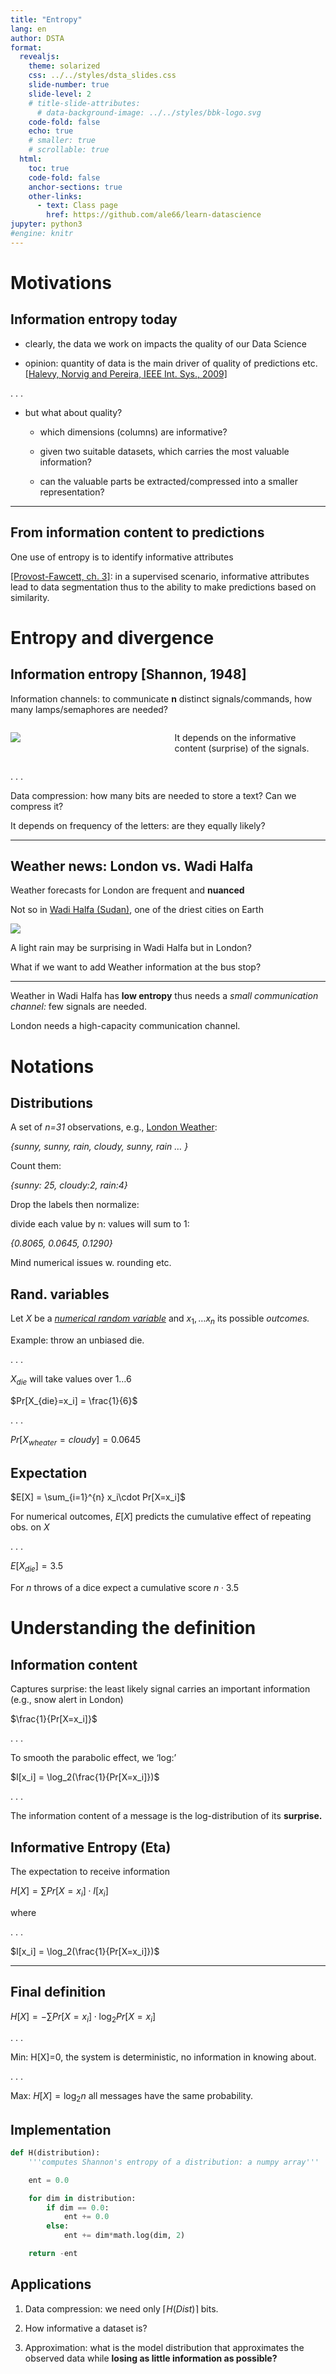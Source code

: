 ```yaml
---
title: "Entropy"
lang: en
author: DSTA 
format:
  revealjs: 
    theme: solarized
    css: ../../styles/dsta_slides.css
    slide-number: true
    slide-level: 2
    # title-slide-attributes:
      # data-background-image: ../../styles/bbk-logo.svg
    code-fold: false
    echo: true
    # smaller: true
    # scrollable: true
  html:
    toc: true
    code-fold: false
    anchor-sections: true
    other-links:
      - text: Class page
        href: https://github.com/ale66/learn-datascience
jupyter: python3
#engine: knitr
---
```


# Motivations

## Information entropy today

- clearly, the data we work on impacts the quality of our Data Science

- opinion: quantity of data is the main driver of quality of predictions etc. [[Halevy, Norvig and Pereira, IEEE Int. Sys., 2009]](https://static.googleusercontent.com/media/research.google.com/en//pubs/archive/35179.pdf)

. . .

- but what about quality? 
  - which dimensions (columns) are informative?
  
  - given two suitable datasets, which carries the most valuable information?
  
  - can the valuable parts be extracted/compressed into a smaller representation? 

-----

## From information content to predictions

One use of entropy is to identify informative attributes 

[[Provost-Fawcett, ch. 3]](https://www.oreilly.com/library/view/data-science-for/9781449374273/ch03.html): 
in a supervised scenario, informative attributes lead to data segmentation thus to the ability to make predictions based on similarity. 

<!-- ------------------- -->
# Entropy and divergence

## Information entropy [Shannon, 1948]

Information channels: to communicate __n__ distinct signals/commands, how many lamps/semaphores are needed?

:::: {.columns}
::: {.column width="50%"}
![](./imgs/railway-lights.jpg)
:::
::: {.column width="50%"}
It depends on the informative content (surprise) of the signals.
:::
::::

. . .

Data compression: how many bits are needed to store a text? Can we compress it?

It depends on frequency of the letters: are they equally likely?


-----

## Weather news: London vs. Wadi Halfa

Weather forecasts for London are frequent and __nuanced__

Not so in [Wadi Halfa (Sudan)](https://en.wikipedia.org/wiki/Wadi_Halfa), one of the driest cities on Earth

![](./imgs/wadi-halfa.jpg)

A light rain may be surprising in Wadi Halfa but in London?

What if we want to add Weather information at the bus stop?

-----

Weather in Wadi Halfa has __low entropy__ thus needs a *small communication channel:* few signals are needed.

London needs a high-capacity communication channel.

# Notations

## Distributions

A set of *n=31* observations, e.g., [London Weather](https://weatherspark.com/h/y/45062/2022/Historical-Weather-during-2022-in-London-United-Kingdom#Figures-ObservedWeather):

*{sunny, sunny, rain, cloudy, sunny, rain ... }*

Count them:

*{sunny: 25, cloudy:2, rain:4}*

Drop the labels then normalize:

divide each value by n: values will sum to 1:

*{0.8065, 0.0645, 0.1290}*

Mind numerical issues w. rounding etc.

## Rand. variables

Let $X$ be a [*numerical random variable*](https://en.wikipedia.org/wiki/Random_variable) and $x_1, \dots x_n$ its possible *outcomes.*

Example: throw an unbiased die.

. . .

$X_{die}$ will take values over $1 \dots 6$

$Pr[X_{die}=x_i] = \frac{1}{6}$

. . .

$Pr[X_{wheater}=cloudy] = 0.0645$

## Expectation

$E[X] = \sum_{i=1}^{n} x_i\cdot Pr[X=x_i]$

For numerical outcomes, $E[X]$ predicts the cumulative effect of repeating obs. on $X$

. . .

$E[X_{die}] = 3.5$

For $n$ throws of a dice expect a cumulative score $n\cdot 3.5$

<!------------------------------------------------->
# Understanding the definition

## Information content

Captures surprise: the least likely signal carries an important information (e.g., snow alert in London)

$\frac{1}{Pr[X=x_i]}$

. . .

To smooth the parabolic effect, we 'log:'

$I[x_i] = \log_2(\frac{1}{Pr[X=x_i]})$

. . .

The information content of a message is the log-distribution of its __surprise.__

## Informative Entropy (Eta)

The expectation to receive information

$H[X] = \sum Pr[X=x_i]\cdot I[x_i]$

where

. . .

$I[x_i] = \log_2(\frac{1}{Pr[X=x_i]})$

-----

## Final definition

$H[X] = -\sum Pr[X=x_i]\cdot \log_2 Pr[X=x_i]$

. . .

Min: H[X]=0, the system is deterministic, no information in knowing about.

. . .

Max: $H[X]=\log_2 n$ all messages have the same probability.

## Implementation

```python
def H(distribution):
    '''computes Shannon's entropy of a distribution: a numpy array'''

    ent = 0.0

    for dim in distribution:
        if dim == 0.0:
            ent += 0.0
        else:
            ent += dim*math.log(dim, 2)

    return -ent
```

<!-- comment this out
-----
<img src="https://www.dcs.bbk.ac.uk/~ale/dsta/2020-21/dsta-1/imgs/ent.png" alt="Ent in Python" height="300">
 -->

## Applications

1. Data compression: we need only $\lceil H(Dist) \rceil$ bits.

2. How informative a dataset is?

3. Approximation: what is the model distribution that approximates the observed data while __losing as little information as possible?__
